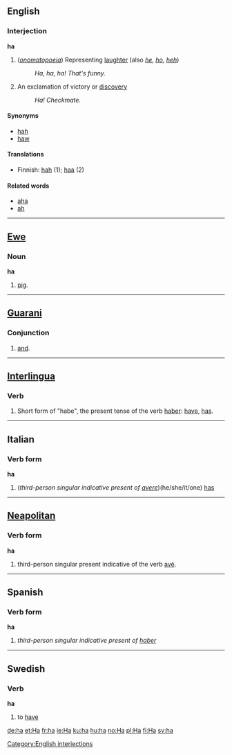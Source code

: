 ==English==
===Interjection===
'''ha'''
# (''[[onomatopoeia]]'') Representing [[laughter]] (also ''[[he]]'', ''[[ho]]'', ''[[heh]]'')
#: ''Ha, ha, ha!  That's funny.''
# An exclamation of victory or [[discovery]]
#: ''Ha! Checkmate.''

==== Synonyms ====
* [[hah]]
* [[haw]]

==== Translations ====
*Finnish: [[hah]] (1); [[haa]] (2)

==== Related words ====
*[[aha]]
*[[ah]]

-----

==[[Ewe]]==
===Noun===
'''ha'''

#[[pig]].
----
==[[Guarani]]==
===Conjunction===
# [[and]].

----
==[[Interlingua]]==
===Verb===
# Short form of "habe", the present tense of the verb [[haber]]: [[have]], [[has]].

----
==Italian==
===Verb form===
'''ha'''

# (''third-person singular indicative present of [[avere]]'')(he/she/it/one) [[has]]

----
==[[Neapolitan]]==
===Verb form===
'''ha'''
# third-person singular present indicative of the verb [[avè]].

----

==Spanish==
===Verb form===
'''ha'''

# ''third-person singular indicative present of [[haber]]''

----
==Swedish=={{sv-verb|ha|har|hade|haft|&nbsp;|havande|&nbsp;}}
===Verb===
'''ha''' 

# to [[have]]





[[Category:English interjections]]

[[de:ha]]
[[et:Ha]]
[[fr:ha]]
[[ie:Ha]]
[[ku:ha]]
[[hu:ha]]
[[no:Ha]]
[[pl:Ha]]
[[fi:Ha]]
[[sv:ha]]